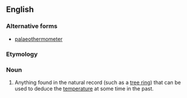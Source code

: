 ==English==

===Alternative forms===
* [[palaeothermometer]]

===Etymology===
{{prefix|paleo|thermometer}}

===Noun===
{{wikipedia}}
{{en-noun}}

# {{archaeology}} Anything found in the natural record (such as a [[tree ring]]) that can be used to deduce the [[temperature]] at some time in the past.